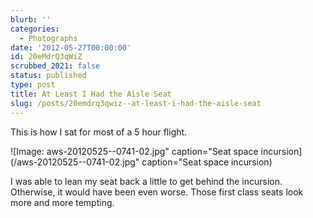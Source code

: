 ```yaml
---
blurb: ''
categories:
  - Photographs
date: '2012-05-27T00:00:00'
id: 20eMdrQ3qWiZ
scrubbed_2021: false
status: published
type: post
title: At Least I Had the Aisle Seat
slug: /posts/20emdrq3qwiz--at-least-i-had-the-aisle-seat
---
```


This is how I sat for most of a 5 hour flight. 

![Image: aws-20120525--0741-02.jpg" caption="Seat space incursion](/aws-20120525--0741-02.jpg" caption="Seat space incursion)

I was able to lean my seat back a little to get behind the incursion. Otherwise, it would have been even worse. Those first class seats look more and more tempting.
